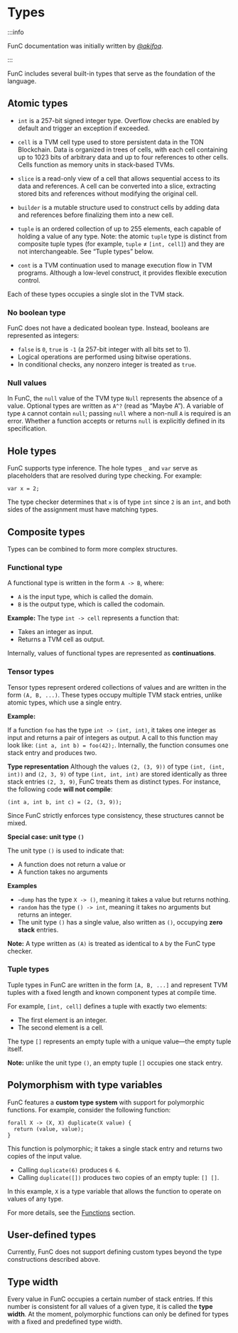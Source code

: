 
# Types

:::info

FunC documentation was initially written by _[@akifoq](https://github.com/akifoq/)_.

:::

FunC includes several built-in types that serve as the foundation of the language.


## Atomic types
- `int` is a 257-bit signed integer type. Overflow checks are enabled by default and trigger an exception if exceeded.

- `cell` is a TVM cell type used to store persistent data in the TON Blockchain. Data is organized in trees of cells, with each cell containing up to 1023 bits of arbitrary data and up to four references to other cells. Cells function as memory units in stack-based TVMs.

- `slice` is a read-only view of a cell that allows sequential access to its data and references. A cell can be converted into a slice, extracting stored bits and references without modifying the original cell.

- `builder` is a mutable structure used to construct cells by adding data and references before finalizing them into a new cell.

- `tuple` is an ordered collection of up to 255 elements, each capable of holding a value of any type.
  Note: the atomic `tuple` type is distinct from composite tuple types (for example, `tuple` ≠ `[int, cell]`) and they are not interchangeable. See “Tuple types” below.

- `cont` is a TVM continuation used to manage execution flow in TVM programs. Although a low-level construct, it provides flexible execution control.

Each of these types occupies a single slot in the TVM stack.

### No boolean type
FunC does not have a dedicated boolean type.
Instead, booleans are represented as integers:
- `false` is `0`, `true` is `-1` (a 257-bit integer with all bits set to 1).
- Logical operations are performed using bitwise operations. 
- In conditional checks, any nonzero integer is treated as `true`.

### Null values
In FunC, the `null` value of the TVM type `Null` represents the absence of a value. Optional types are written as `A^?` (read as “Maybe A”). A variable of type `A` cannot contain `null`; passing `null` where a non-null `A` is required is an error. Whether a function accepts or returns `null` is explicitly defined in its specification.


## Hole types
FunC supports type inference. The hole types `_` and `var` serve as placeholders that are resolved during type checking. For example:
```func
var x = 2;
```
The type checker determines that `x` is of type `int` since `2` is an `int`, and both sides of the assignment must have matching types.


## Composite types
Types can be combined to form more complex structures.

### Functional type

A functional type is written in the form `A -> B`, where:
- `A` is the input type, which is called the domain.
- `B` is the output type, which is called the codomain.

**Example:**
The type `int -> cell` represents a function that:
- Takes an integer as input.
- Returns a TVM cell as output.

Internally, values of functional types are represented as **continuations**.

### Tensor types

Tensor types represent ordered collections of values and are written in the form `(A, B, ...)`. 
These types occupy multiple TVM stack entries, unlike atomic types, which use a single entry.

**Example:**

If a function `foo` has the type `int -> (int, int)`, 
it takes one integer as input and returns a pair of integers as output. 
A call to this function may look like: `(int a, int b) = foo(42);`. 
Internally, the function consumes one stack entry and produces two.


**Type representation**
Although the values `(2, (3, 9))` of type `(int, (int, int))` and `(2, 3, 9)` of type `(int, int, int)` are stored identically as three stack entries `(2, 3, 9)`, FunC treats them as distinct types.
For instance, the following code **will not compile**:

```func
(int a, int b, int c) = (2, (3, 9));
```
Since FunC strictly enforces type consistency, these structures cannot be mixed.


**Special case: unit type `()`**

The unit type `()` is used to indicate that:
- A function does not return a value or
- A function takes no arguments

**Examples**
- `~dump` has the type `X -> ()`, meaning it takes a value but returns nothing.
- `random` has the type `() -> int`, meaning it takes no arguments but returns an integer.
- The unit type `()` has a single value, also written as `()`, occupying **zero stack** entries.

**Note:** A type written as `(A)` is treated as identical to `A` by the FunC type checker.

### Tuple types

Tuple types in FunC are written in the form `[A, B, ...]` and represent TVM tuples with a fixed length and known component types at compile time.

For example, `[int, cell]` defines a tuple with exactly two elements:
- The first element is an integer.
- The second element is a cell.

The type `[]` represents an empty tuple with a unique value—the empty tuple itself.

**Note:** unlike the unit type `()`, an empty tuple `[]` occupies one stack entry.



## Polymorphism with type variables

FunC features a **custom type system** with support for polymorphic functions.
For example, consider the following function:

```func
forall X -> (X, X) duplicate(X value) {
  return (value, value);
}
```
This function is polymorphic; it takes a single stack entry and returns two copies of the input value.
- Calling `duplicate(6)` produces `6 6`.
- Calling `duplicate([])` produces two copies of an empty tuple: `[] []`.

In this example, `X` is a type variable that allows the function to operate on values of any type.

For more details, see the [Functions](/v3/documentation/smart-contracts/func/docs/functions#polymorphism-with-forall) section.

## User-defined types

Currently, FunC does not support defining custom types beyond the type constructions described above.

## Type width
Every value in FunC occupies a certain number of stack entries. 
If this number is consistent for all values of a given type, it is called the **type width**.
At the moment, polymorphic functions can only be defined for types with a fixed and predefined type width.

<Feedback />
